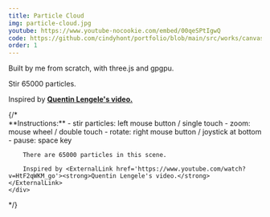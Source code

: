 ```yaml
---
title: Particle Cloud
img: particle-cloud.jpg
youtube: https://www.youtube-nocookie.com/embed/00qeSPtIgwQ
code: https://github.com/cindyhont/portfolio/blob/main/src/works/canvas3d/particle-cloud.tsx
order: 1
---
```

<p>Built by me from scratch, with three.js and gpgpu.</p>
<p>Stir 65000 particles.</p>
<p>Inspired by <a href='https://www.youtube.com/watch?v=HtF2qWKM_go' target='_blank' rel='noopener noreferrer'><strong>Quentin Lengele's video.</strong></a></p>
<!-- excerpt end -->
<ParticleCloud />
{/*<FullScreenAbout>
    <div>
        **Instructions:**
        - stir particles: left mouse button / single touch
        - zoom: mouse wheel / double touch
        - rotate: right mouse button / joystick at bottom
        - pause: space key

        There are 65000 particles in this scene.

        Inspired by <ExternalLink href='https://www.youtube.com/watch?v=HtF2qWKM_go'><strong>Quentin Lengele's video.</strong></ExternalLink>
    </div>
</FullScreenAbout>*/}
<FpsCounter />